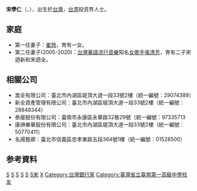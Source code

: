 {{Infobox Officeholder 
|圖像     = 
|圖像大小 = 
|圖像說明 = 
|職務 = 高盛投資亞洲區副總裁
|姓名     = 宋學仁<br>Hsueh-Jen Sung
|本名     = 
|字       = 
|號       =  
|其他姓名 = 
|性別     = 男
|籍貫     = 
|出生日期 = {{birth date and age|1952|12|29}}
|出生地點 = {{TWN}}
|逝世日期 = <!-- {{Death date and age|YYYY|MM|DD|YYYY|MM|DD}} -->
|逝世地點 = 
|居處     = 
|安葬地點 = 
|政黨     = 
|職業     = 副總裁
|專業     = 
|父母     = 
|配偶     = 崔玲（？年結婚；？年離婚）<br>{{marriage|[[張清芳|張清芳]]|2005|2020|reason=d}}
|子女     = 長女：（母，崔玲）<br>長子：宋迺新（母：張清芳）<br>次子：宋迺全（母：張清芳）
|親屬     = 
|國籍     = {{ROC}}
|宗教信仰  = 
|學歷     = 
|語言     = [[國語|國語]]
|網站     = 
| educate =
*[[國立臺南第一高級中學|國立臺南第一高級中學]]畢業（1971年）
*國立交通大學管理科學系畢業（1975年）
*[[政治大學|政治大學]][[企業管理|企業管理]]碩士畢業（1977年）
*全[[亞洲|亞洲]]僅十個名額的美國[[傅爾布莱特交換计划|傅爾布萊特]]外籍學生[[獎學金|獎學金]]
*[[哈佛大學|哈佛大學]]企業管理碩士
| past =
*曾任大華證券總經理
*2010年：有「台灣投資銀行教父」之稱的[[宋學仁|宋學仁]]投資新台幣五億元參與認購京城銀行私募的增資案<ref>顏真真，[https://www.nownews.com/news/20100803/606243 張清芳夫婿入股！京城銀：資金到位，宋學仁暫不進董事會]，NOWnews今日新聞，2010-08-03 {{Wayback|url=https://www.nownews.com/news/20100803/606243 |date=20170820164523 }}</ref>
}}

'''宋學仁'''（{{lang|en|Hsueh-Jen Sung}}，{{bd|1952年|12月29日}}），出生於[[台灣|台灣]]，[[台湾|台湾]]投资界人士。

==家庭==
*第一任妻子：[[崔玲|崔玲]]，育有一女。
*第二任妻子(2005-2020)：[[台灣|台灣]][[華語流行音樂|華語流行音樂]]知名[[女歌手|女歌手]][[張清芳|張清芳]]，育有二子宋迺新和宋迺全。

==相關公司==
*嵩全有限公司：臺北市內湖區堤頂大道一段33號2樓（統一編號：29074389）
*新全資產管理有限公司：臺北市內湖區堤頂大道一段33號2樓（統一編號：28848344）
*泰屋股份有限公司：臺南市永康區永華路32巷29號（統一編號：97335713
*康諦樂華股份有限公司：臺北市內湖區堤頂大道一段33號2樓（統一編號：50770411）
*名揚藝廊：臺北市信義區忠孝東路五段364號1樓（統一編號：01528500）

== 参考資料 ==
{{reflist}}

{{企业家小作品}}

[[Category:台灣企業家|S]]
[[Category:哈佛大學校友|S]]
[[Category:台灣外省人|S]]
[[Category:國立政治大學校友|S]]
[[Category:國立交通大學校友|S]]
[[Category:台南市人|S宋]]
[[Category:宋姓|X]]
[[Category:台灣銀行家|Category:台灣銀行家]]
[[Category:臺灣省立臺南第一高級中學校友|Category:臺灣省立臺南第一高級中學校友]]
